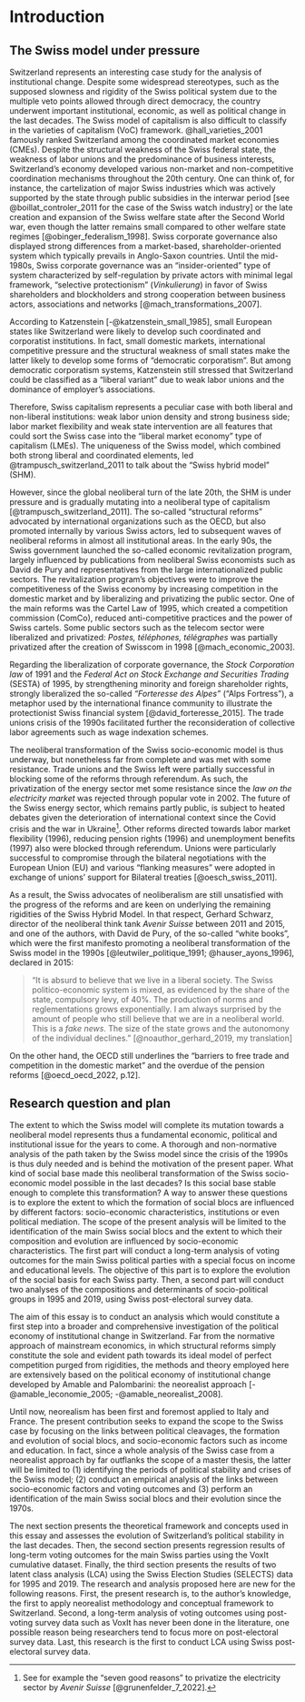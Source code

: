 # Introduction

## The Swiss model under pressure

Switzerland represents an interesting case study for the analysis of institutional change. Despite some widespread stereotypes, such as the supposed slowness and rigidity of the Swiss political system due to the multiple veto points allowed through direct democracy, the country underwent important institutional, economic, as well as political change in the last decades. The Swiss model of capitalism is also difficult to classify in the varieties of capitalism (VoC) framework. @hall_varieties_2001 famously ranked Switzerland among the coordinated market economies (CMEs). Despite the structural weakness of the Swiss federal state, the weakness of labor unions and the predominance of business interests, Switzerland's economy developed various non-market and non-competitive coordination mechanisms throughout the 20th century. One can think of, for instance, the cartelization of major Swiss industries which was actively supported by the state through public subsidies in the interwar period [see @boillat_controler_2011 for the case of the Swiss watch industry] or the late creation and expansion of the Swiss welfare state after the Second World war, even though the latter remains small compared to other welfare state regimes [@obinger_federalism_1998]. Swiss corporate governance also displayed strong differences from a market-based, shareholder-oriented system which typically prevails in Anglo-Saxon countries. Until the mid-1980s, Swiss corporate governance was an "insider-oriented" type of system characterized by self-regulation by private actors with minimal legal framework, "selective protectionism" (*Vinkulierung*) in favor of Swiss shareholders and blockholders and strong cooperation between business actors, associations and networks [@mach_transformations_2007].

According to Katzenstein [-@katzenstein_small_1985], small European states like Switzerland were likely to develop such coordinated and corporatist institutions. In fact, small domestic markets, international competitive pressure and the structural weakness of small states make the latter likely to develop some forms of "democratic corporatism". But among democratic corporatism systems, Katzenstein still stressed that Switzerland could be classified as a "liberal variant" due to weak labor unions and the dominance of employer's associations.

Therefore, Swiss capitalism represents a peculiar case with both liberal and non-liberal institutions: weak labor union density and strong business side; labor market flexibility and weak state intervention are all features that could sort the Swiss case into the "liberal market economy" type of capitalism (LMEs). The uniqueness of the Swiss model, which combined both strong liberal and coordinated elements, led @trampusch_switzerland_2011 to talk about the "Swiss hybrid model" (SHM).

However, since the global neoliberal turn of the late 20th, the SHM is under pressure and is gradually mutating into a neoliberal type of capitalism [@trampusch_switzerland_2011]. The so-called "structural reforms" advocated by international organizations such as the OECD, but also promoted internally by various Swiss actors, led to subsequent waves of neoliberal reforms in almost all institutional areas. In the early 90s, the Swiss government launched the so-called economic revitalization program, largely influenced by publications from neoliberal Swiss economists such as David de Pury and representatives from the large internationalized public sectors. The revitalization program's objectives were to improve the competitiveness of the Swiss economy by increasing competition in the domestic market and by liberalizing and privatizing the public sector. One of the main reforms was the Cartel Law of 1995, which created a competition commission (ComCo), reduced anti-competitive practices and the power of Swiss cartels. Some public sectors such as the telecom sector were liberalized and privatized: *Postes, téléphones, télégraphes* was partially privatized after the creation of Swisscom in 1998 [@mach_economic_2003]. 

Regarding the liberalization of corporate governance, the *Stock Corporation law* of 1991 and the *Federal Act on Stock Exchange and Securities Trading* (SESTA) of 1995, by strengthening minority and foreign shareholder rights, strongly liberalized the so-called *"Forteresse des Alpes"* ("Alps Fortress"), a metaphor used by the international finance community to illustrate the protectionist Swiss financial system [@david_forteresse_2015]. The trade unions crisis of the 1990s facilitated further the reconsideration of collective labor agreements such as wage indexation schemes.

The neoliberal transformation of the Swiss socio-economic model is thus underway, but nonetheless far from complete and was met with some resistance. Trade unions and the Swiss left were partially successful in blocking some of the reforms through referendum. As such, the privatization of the energy sector met some resistance since the *law on the electricity market* was rejected through popular vote in 2002. The future of the Swiss energy sector, which remains partly public, is subject to heated debates given the deterioration of international context since the Covid crisis and the war in Ukraine[^intro-1]. Other reforms directed towards labor market flexibility (1996), reducing pension rights (1996) and unemployment benefits (1997) also were blocked through referendum. Unions were particularly successful to compromise through the bilateral negotiations with the European Union (EU) and various "flanking measures" were adopted in exchange of unions' support for Bilateral treaties [@oesch_swiss_2011].

[^intro-1]: See for example the "seven good reasons" to privatize the electricity sector by *Avenir Suisse* [@grunenfelder_7_2022].

As a result, the Swiss advocates of neoliberalism are still unsatisfied with the progress of the reforms and are keen on underlying the remaining rigidities of the Swiss Hybrid Model. In that respect, Gerhard Schwarz, director of the neoliberal think tank *Avenir Suisse* between 2011 and 2015, and one of the authors, with David de Pury, of the so-called "white books", which were the first manifesto promoting a neoliberal transformation of the Swiss model in the 1990s [@leutwiler_politique_1991; @hauser_ayons_1996], declared in 2015:

> "It is absurd to believe that we live in a liberal society. The Swiss politico-economic system is mixed, as evidenced by the share of the state, compulsory levy, of 40%. The production of norms and reglementations grows exponentially. I am always surprised by the amount of people who still believe that we are in a neoliberal world. This is a *fake news*. The size of the state grows and the autonomony of the individual declines." [@noauthor_gerhard_2019, my translation]

On the other hand, the OECD still underlines the "barriers to free trade and competition in the domestic market" and the overdue of the pension reforms [@oecd_oecd_2022, p.12].

## Research question and plan

The extent to which the Swiss model will complete its mutation towards a neoliberal model represents thus a fundamental economic, political and institutional issue for the years to come. A thorough and non-normative analysis of the path taken by the Swiss model since the crisis of the 1990s is thus duly needed and is behind the motivation of the present paper. What kind of social base made this neoliberal transformation of the Swiss socio-economic model possible in the last decades? Is this social base stable enough to complete this transformation? A way to answer these questions is to explore the extent to which the formation of social blocs are influenced by different factors: socio-economic characteristics, institutions or even political mediation. The scope of the present analysis will be limited to the identification of the main Swiss social blocs and the extent to which their composition and evolution are influenced by socio-economic characteristics. The first part will conduct a long-term analysis of voting outcomes for the main Swiss political parties with a special focus on income and educational levels. The objective of this part is to explore the evolution of the social basis for each Swiss party. Then, a second part will conduct two analyses of the compositions and determinants of socio-political groups in 1995 and 2019, using Swiss post-electoral survey data.

The aim of this essay is to conduct an analysis which would constitute a first step into a broader and comprehensive investigation of the political economy of institutional change in Switzerland. Far from the normative approach of mainstream economics, in which structural reforms simply constitute the sole and evident path towards its ideal model of perfect competition purged from rigidities, the methods and theory employed here are extensively based on the political economy of institutional change developed by Amable and Palombarini: the neorealist approach [-@amable_leconomie_2005; -@amable_neorealist_2008]. 

Until now, neorealism has been first and foremost applied to Italy and France. The present contribution seeks to expand the scope to the Swiss case by focusing on the links between political cleavages, the formation and evolution of social blocs, and socio-economic factors such as income and education. In fact, since a whole analysis of the Swiss case from a neorealist approach by far outflanks the scope of a master thesis, the latter will be limited to (1) identifying the periods of political stability and crises of the Swiss model; (2) conduct an empirical analysis of the links between socio-economic factors and voting outcomes and (3) perform an identification of the main Swiss social blocs and their evolution since the 1970s. 

The next section presents the theoretical framework and concepts used in this essay and assesses the evolution of Switzerland's political stability in the last decades. Then, the second section presents regression results of long-term voting outcomes for the main Swiss parties using the VoxIt cumulative dataset. Finally, the third section presents the results of two latent class analysis (LCA) using the Swiss Election Studies (SELECTS) data for 1995 and 2019. The research and analysis proposed here are new for the following reasons. First, the present research is, to the author's knowledge, the first to apply neorealist methodology and conceptual framework to Switzerland. Second, a long-term analysis of voting outcomes using post-voting survey data such as VoxIt has never been done in the literature, one possible reason being researchers tend to focus more on post-electoral survey data. Last, this research is the first to conduct LCA using Swiss post-electoral survey data. 

